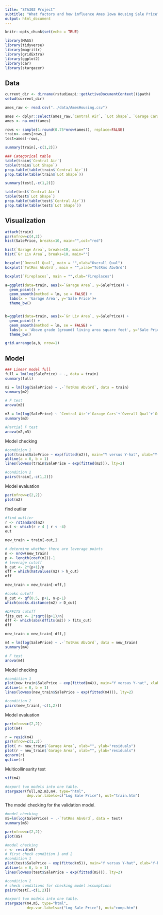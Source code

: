 ---
title: "STA302 Project"
subtitle: "What factors and how influence Ames Iowa Housing Sale Price"
output: html_document
---

```{r setup, include=FALSE}
knitr::opts_chunk$set(echo = TRUE)
```


```{r,message=FALSE,warning=FALSE}
library(MASS)
library(tidyverse)
library(magrittr)
library(gridExtra)
library(ggplot2)
library(car)
library(stargazer)
```





## Data 


```{r}
current_dir <- dirname(rstudioapi::getActiveDocumentContext()$path)
setwd(current_dir)
```


```{r}
ames_raw <- read.csv("../data/AmesHousing.csv")
```





```{r}
ames <- dplyr::select(ames_raw,`Central Air`, `Lot Shape`, `Garage Cars`, `Overall Qual`, `TotRms AbvGrd`, `Gr Liv Area`, `Garage Area`, `Fireplaces`, `SalePrice`)
ames <- na.omit(ames)
```



```{r}
rows <- sample(1:round(0.75*nrow(ames)), replace=FALSE) 
train<- ames[rows,]
test=ames[-rows,]
```



```{r}
summary(train[,-c(1,2)])
```

```{r}
### Categorical table
table(train$`Central Air`)
table(train$`Lot Shape`)
prop.table(table(train$`Central Air`))
prop.table(table(train$`Lot Shape`))
```

```{r}
summary(test[,-c(1,2)])
```

```{r}
table(test$`Central Air`)
table(test$`Lot Shape`)
prop.table(table(test$`Central Air`))
prop.table(table(test$`Lot Shape`))
```

## Visualization


```{r,fig.width=10,fig.height=12}
attach(train)
par(mfrow=c(4,2))
hist(SalePrice, breaks=10, main="",col="red")

hist(`Garage Area`, breaks=10, main="")
hist(`Gr Liv Area`, breaks=10, main="")

boxplot(`Overall Qual`, main = "",xlab="Overall Qual")
boxplot(`TotRms AbvGrd`, main = "",xlab="TotRms AbvGrd")

boxplot(`Fireplaces`, main = "",xlab="Fireplaces")

```


```{r,warning=FALSE,message=FALSE}
a=ggplot(data=train, aes(x=`Garage Area`, y=SalePrice)) + 
  geom_point() + 
  geom_smooth(method = lm, se = FALSE) + 
  labs(x = 'Garage Area', y='Sale Price')+
  theme_bw()


b=ggplot(data=train, aes(x=`Gr Liv Area`, y=SalePrice)) + 
  geom_point() + 
  geom_smooth(method = lm, se = FALSE) + 
  labs(x = 'Above grade (ground) living area square feet', y='Sale Price')+
  theme_bw()

grid.arrange(a,b, nrow=1)
```

## Model

```{r}
### Linear model full
full = lm(log(SalePrice) ~ ., data = train)
summary(full)
```

```{r}
m2 = lm(log(SalePrice) ~ .-`TotRms AbvGrd`, data = train)
summary(m2)
```


```{r}
# F test
anova(m2)
```

```{r}
m3 = lm(log(SalePrice) ~ `Central Air`+`Garage Cars`+`Overall Qual`+`Gr Liv Area`+`Garage Area`, data = train)
summary(m3)
```

```{r}
#Partial F test
anova(m2,m3)
```


Model checking

```{r,message=FALSE, echo=FALSE,warning=FALSE}
#condition 1
plot(train$SalePrice ~ exp(fitted(m2)), main="Y versus Y-hat", xlab="Y-hat", ylab="Y")
abline(a = 0, b = 1)
lines(lowess(train$SalePrice ~ exp(fitted(m2))), lty=2)
```


```{r,message=FALSE, echo=FALSE,warning=FALSE}
#condition 2
pairs(train[,-c(1,2)])
```

Model evaluation

```{r,message=FALSE, echo=FALSE,warning=FALSE}
par(mfrow=c(2,2))
plot(m2)
```



find outlier

```{r}
#find outlier
r <- rstandard(m2)
out <- which(r > 4 | r < -4)
out
```

```{r}
new_train = train[-out,]
```


```{r}
# determine whether there are leverage points
n <- nrow(new_train)
p <- length(coef(m2))-1
# leverage cutoff
h_cut <- 2*(p+1)/n 
off = which(hatvalues(m2) > h_cut)
off
```
```{r}
new_train = new_train[-off,]
```


```{r}
#cooks cutoff
D_cut <- qf(0.5, p+1, n-p-1)
which(cooks.distance(m2) > D_cut)
```

```{r}
#DFFITS cutoff
fits_cut <- 2*sqrt((p+1)/n) 
dff <- which(abs(dffits(m2)) > fits_cut)
dff
```
```{r}
new_train = new_train[-dff,]
```



```{r}
m4 = lm(log(SalePrice) ~ .-`TotRms AbvGrd`, data = new_train)
summary(m4)
```


```{r}
# F test
anova(m4)
```


Model checking

```{r,message=FALSE, echo=FALSE,warning=FALSE}
#condition 1
plot(new_train$SalePrice ~ exp(fitted(m4)), main="Y versus Y-hat", xlab="Y-hat", ylab="Y")
abline(a = 0, b = 1)
lines(lowess(new_train$SalePrice ~ exp(fitted(m4))), lty=2)
```


```{r,message=FALSE, echo=FALSE,warning=FALSE}
#condition 2
pairs(new_train[,-c(1,2)])
```

Model evaluation

```{r,message=FALSE, echo=FALSE,warning=FALSE}
par(mfrow=c(2,2))
plot(m4)
```




```{r}
r = resid(m4)
par(mfrow=c(1,3))
plot( r~ new_train$`Garage Area`, xlab="", ylab="residuals")
plot(r ~ new_train$`Garage Area`, xlab="", ylab="residuals")
qqnorm(r) 
qqline(r)
```


Multicollinearity test

```{r}
vif(m4)
```

```{r,warning=FALSE}
#export two models into one table. 
stargazer(full,m2,m3,m4, type="html",
          dep.var.labels=c("Log Sale Price"), out="train.htm")
```



The model checking for the validation model.

```{r,message=FALSE, echo=FALSE,warning=FALSE}
#model checking
m5=lm(log(SalePrice) ~ .-`TotRms AbvGrd`, data = test)
summary(m5)
```

```{r,message=FALSE, echo=FALSE,warning=FALSE}
par(mfrow=c(2,2))
plot(m5)
```



```{r,message=FALSE, echo=FALSE,warning=FALSE}
#model checking
r <- resid(m5)
# first check condition 1 and 2
#condition 1
plot(test$SalePrice ~ exp(fitted(m5)), main="Y versus Y-hat", xlab="Y-hat", ylab="Y")
abline(a = 0, b = 1)
lines(lowess(test$SalePrice ~ exp(fitted(m5))), lty=2)
```


```{r,message=FALSE, echo=FALSE,warning=FALSE}
#condition 2
# check conditions for checking model assumptions
pairs(test[,-c(1,2)])
```

```{r,warning=FALSE}
#export two models into one table. 
stargazer(m4,m5, type="html",
          dep.var.labels=c("Log Sale Price"), out="comp.htm")
```




































